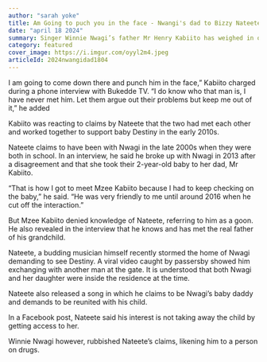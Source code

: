 ```yaml
---
author: "sarah yoke"
title: Am Going to puch you in the face - Nwangi's dad to Bizzy Nateete
date: "april 18 2024"
summary: Singer Winnie Nwagi’s father Mr Henry Kabiito has weighed in on the ongoing clash over his grandchild’s paternity.
category: featured
cover_image: https://i.imgur.com/oyyl2m4.jpeg
articleId: 2024nwangidad1804
---
```


I am going to come down there and punch him in the face,” Kabiito charged during a phone interview with Bukedde TV. “I do know who that man is, I have never met him. Let them argue out their problems but keep me out of it,” he added

Kabiito was reacting to claims by Nateete that the two had met each other and worked together to support baby Destiny in the early 2010s.

Nateete claims to have been with Nwagi in the late 2000s when they were both in school. In an interview, he said he broke up with Nwagi in 2013 after a disagreement and that she took their 2-year-old baby to her dad, Mr Kabiito.

“That is how I got to meet Mzee Kabiito because I had to keep checking on the baby,” he said. “He was very friendly to me until around 2016 when he cut off the interaction.”

But Mzee Kabiito denied knowledge of Nateete, referring to him as a goon. He also revealed in the interview that he knows and has met the real father of his grandchild.

Nateete, a budding musician himself recently stormed the home of Nwagi demanding to see Destiny. A viral video caught by passersby showed him exchanging with another man at the gate. It is understood that both Nwagi and her daughter were inside the residence at the time.

Nateete also released a song in which he claims to be Nwagi’s baby daddy and demands to be reunited with his child.

In a Facebook post, Nateete said his interest is not taking away the child by getting access to her.

Winnie Nwagi however, rubbished Nateete’s claims, likening him to a person on drugs.
